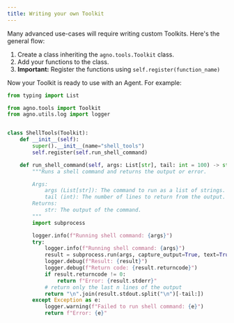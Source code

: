 ```yaml
---
title: Writing your own Toolkit
---
```


Many advanced use-cases will require writing custom Toolkits. Here's the general flow:

1. Create a class inheriting the `agno.tools.Toolkit` class.
2. Add your functions to the class.
3. **Important:** Register the functions using `self.register(function_name)`

Now your Toolkit is ready to use with an Agent. For example:

```python shell_toolkit.py
from typing import List

from agno.tools import Toolkit
from agno.utils.log import logger


class ShellTools(Toolkit):
    def __init__(self):
        super().__init__(name="shell_tools")
        self.register(self.run_shell_command)

    def run_shell_command(self, args: List[str], tail: int = 100) -> str:
        """Runs a shell command and returns the output or error.

        Args:
            args (List[str]): The command to run as a list of strings.
            tail (int): The number of lines to return from the output.
        Returns:
            str: The output of the command.
        """
        import subprocess

        logger.info(f"Running shell command: {args}")
        try:
            logger.info(f"Running shell command: {args}")
            result = subprocess.run(args, capture_output=True, text=True)
            logger.debug(f"Result: {result}")
            logger.debug(f"Return code: {result.returncode}")
            if result.returncode != 0:
                return f"Error: {result.stderr}"
            # return only the last n lines of the output
            return "\n".join(result.stdout.split("\n")[-tail:])
        except Exception as e:
            logger.warning(f"Failed to run shell command: {e}")
            return f"Error: {e}"
```
